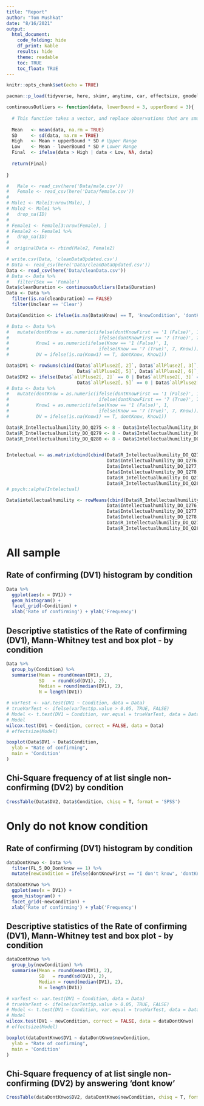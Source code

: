 ```yaml
---
title: "Report"
author: "Tom Mushkat"
date: "8/16/2021"
output:
  html_document:
    code_folding: hide
    df_print: kable
    results: hide
    theme: readable
    toc: TRUE
    toc_float: TRUE
---
```


```r
knitr::opts_chunk$set(echo = TRUE)
```

```r
pacman::p_load(tidyverse, here, skimr, anytime, car, effectsize, gmodels, apaTables, psych, rcompanion, ResourceSelection, lmtest, faraway, estimatr, tidymodels, hdm)

continuousOutliers <- function(data, lowerBound = 3, upperBound = 3){
  
  # This function takes a vector, and replace observations that are smaller or bigger than the lower/upper bounds * standard deviations with NA
  
  Mean   <- mean(data, na.rm = TRUE)
  SD     <- sd(data, na.rm = TRUE)
  High   <- Mean + upperBound * SD # Upper Range  
  Low    <- Mean - lowerBound * SD # Lower Range
  Final  <- ifelse(data > High | data < Low, NA, data)
  
  return(Final)
  
}

#   Male <- read_csv(here('Data/male.csv'))
#   Female <- read_csv(here('Data/female.csv'))
# 
# Male1 <- Male[3:nrow(Male), ]
# Male2 <- Male1 %>%
#   drop_na(ID)
# 
# Female1 <- Female[3:nrow(Female), ]
# Female2 <- Female1 %>%
#   drop_na(ID)
# 
#  originalData <- rbind(Male2, Female2)

# write.csv(Data, 'cleanDataUpdated.csv')
# Data <- read_csv(here('Data/cleanDataUpdated.csv'))
Data <- read_csv(here('Data/cleanData.csv'))
# Data <- Data %>%
#   filter(Sex == 'Female')
Data$cleanDuration <- continuousOutliers(Data$Duration)
Data <- Data %>% 
  filter(is.na(cleanDuration) == FALSE) 
  filter(Unclear == 'Clear')
```

```r
Data$Condition <- ifelse(is.na(Data$Know) == T, 'knowCondition', 'dontKnowCondition')

# Data <- Data %>% 
#   mutate(dontKnow = as.numeric(ifelse(dontKnowFirst == '1 (False)', 1, 
#                                 ifelse(dontKnowFirst == '7 (True)', 7, dontKnowFirst))),
#          Know1 = as.numeric(ifelse(Know == '1 (False)', 1, 
#                                 ifelse(Know == '7 (True)', 7, Know))),
#          DV = ifelse(is.na(Know1) == T, dontKnow, Know1))
```



```r
Data$DV1 <- rowSums(cbind(Data$`allPluse2[, 2]`, Data$`allPluse2[, 3]`, Data$`allPluse2[, 4]`,
                          Data$`allPluse2[, 5]`, Data$`allPluse2[, 6]`, Data$`allPluse2[, 7]`)) / 6
Data$DV2 <- ifelse(Data$`allPluse2[, 2]` == 0 | Data$`allPluse2[, 3]` == 0 | Data$`allPluse2[, 4]` == 0 |
                          Data$`allPluse2[, 5]` == 0 | Data$`allPluse2[, 6]` == 0 | Data$`allPluse2[, 7]` == 0, 'dontConfirm', 'Confirm')
# Data <- Data %>% 
#   mutate(dontKnow = as.numeric(ifelse(dontKnowFirst == '1 (False)', 1, 
#                                 ifelse(dontKnowFirst == '7 (True)', 7, dontKnowFirst))),
#          Know1 = as.numeric(ifelse(Know == '1 (False)', 1, 
#                                 ifelse(Know == '7 (True)', 7, Know))),
#          DV = ifelse(is.na(Know1) == T, dontKnow, Know1))
```


```r

Data$R_Intellectualhumility_DO_Q275 <- 8 - Data$Intellectualhumility_DO_Q275
Data$R_Intellectualhumility_DO_Q279 <- 8 - Data$Intellectualhumility_DO_Q279
Data$R_Intellectualhumility_DO_Q280 <- 8 - Data$Intellectualhumility_DO_Q280


Intelectual <- as.matrix(cbind(cbind(Data$R_Intellectualhumility_DO_Q275,
                                     Data$Intellectualhumility_DO_Q276,
                                     Data$Intellectualhumility_DO_Q277,
                                     Data$Intellectualhumility_DO_Q278,
                                     Data$R_Intellectualhumility_DO_Q279,
                                     Data$R_Intellectualhumility_DO_Q280)))
# psych::alpha(Intelectual)

Data$intellectualhumility <- rowMeans(cbind(Data$R_Intellectualhumility_DO_Q275,
                                     Data$Intellectualhumility_DO_Q276,
                                     Data$Intellectualhumility_DO_Q277,
                                     Data$Intellectualhumility_DO_Q278,
                                     Data$R_Intellectualhumility_DO_Q279,
                                     Data$R_Intellectualhumility_DO_Q280))
```

# All sample
## Rate of confirming (DV1) histogram by condition
```r
Data %>% 
  ggplot(aes(x = DV1)) + 
  geom_histogram() + 
  facet_grid(~Condition) + 
  xlab('Rate of confirming') + ylab('Frequency')
```

## Descriptive statistics of the Rate of confirming (DV1), Mann-Whitney test and box plot -  by condition
```r

Data %>% 
  group_by(Condition) %>% 
  summarise(Mean = round(mean(DV1), 2),
            SD   = round(sd(DV1), 2),
            Median = round(median(DV1), 2),
            N = length(DV1))

# varTest <- var.test(DV1 ~ Condition, data = Data)
# trueVarTest <- ifelse(varTest$p.value > 0.05, TRUE, FALSE)
# Model <- t.test(DV1 ~ Condition, var.equal = trueVarTest, data = Data)
# Model
wilcox.test(DV1 ~ Condition, correct = FALSE, data = Data)
# effectsize(Model)

boxplot(Data$DV1 ~ Data$Condition,
  ylab = "Rate of confirming",
  main = 'Condition'
)


```

## Chi-Square frequency of at list single non-confirming (DV2) by condition
```r
CrossTable(Data$DV2, Data$Condition, chisq = T, format = 'SPSS')
```


# Only do not know condition
## Rate of confirming (DV1) histogram by condition
```r
dataDontKnwo <- Data %>%
  filter(FL_5_DO_Dontknow == 1) %>%
  mutate(newCondition = ifelse(dontKnowFirst == "I don't know", 'dontKnow', 'Know'))

dataDontKnwo %>% 
  ggplot(aes(x = DV1)) + 
  geom_histogram() + 
  facet_grid(~newCondition) + 
  xlab('Rate of confirming') + ylab('Frequency')
```

## Descriptive statistics of the Rate of confirming (DV1), Mann-Whitney test and box plot -  by condition
```r

dataDontKnwo %>% 
  group_by(newCondition) %>% 
  summarise(Mean = round(mean(DV1), 2),
            SD   = round(sd(DV1), 2),
            Median = round(median(DV1), 2),
            N = length(DV1))

# varTest <- var.test(DV1 ~ Condition, data = Data)
# trueVarTest <- ifelse(varTest$p.value > 0.05, TRUE, FALSE)
# Model <- t.test(DV1 ~ Condition, var.equal = trueVarTest, data = Data)
# Model
wilcox.test(DV1 ~ newCondition, correct = FALSE, data = dataDontKnwo)
# effectsize(Model)

boxplot(dataDontKnwo$DV1 ~ dataDontKnwo$newCondition,
  ylab = "Rate of confirming",
  main = 'Condition'
)


```

## Chi-Square frequency of at list single non-confirming (DV2) by answering 'dont know'
```r
CrossTable(dataDontKnwo$DV2, dataDontKnwo$newCondition, chisq = T, format = 'SPSS')
```
